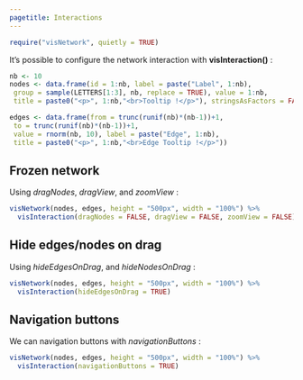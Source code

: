 ```yaml
---
pagetitle: Interactions
---
```


```r
require("visNetwork", quietly = TRUE)
```

It's possible to configure the network interaction with **visInteraction()** :

```r
nb <- 10
nodes <- data.frame(id = 1:nb, label = paste("Label", 1:nb),
 group = sample(LETTERS[1:3], nb, replace = TRUE), value = 1:nb,
 title = paste0("<p>", 1:nb,"<br>Tooltip !</p>"), stringsAsFactors = FALSE)

edges <- data.frame(from = trunc(runif(nb)*(nb-1))+1,
 to = trunc(runif(nb)*(nb-1))+1,
 value = rnorm(nb, 10), label = paste("Edge", 1:nb),
 title = paste0("<p>", 1:nb,"<br>Edge Tooltip !</p>"))
```


## Frozen network

Using *dragNodes*, *dragView*, and *zoomView* :

```r
visNetwork(nodes, edges, height = "500px", width = "100%") %>% 
  visInteraction(dragNodes = FALSE, dragView = FALSE, zoomView = FALSE)
```

## Hide edges/nodes on drag

Using *hideEdgesOnDrag*, and *hideNodesOnDrag* : 

```r
visNetwork(nodes, edges, height = "500px", width = "100%") %>% 
  visInteraction(hideEdgesOnDrag = TRUE)
```

## Navigation buttons

We can navigation buttons with *navigationButtons* :

```r
visNetwork(nodes, edges, height = "500px", width = "100%") %>% 
  visInteraction(navigationButtons = TRUE)
```
